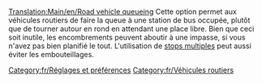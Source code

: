 [[Translation:Main/en/Road vehicle queueing]]
Cette option permet aux véhicules routiers de faire la queue à une station de bus occupée, plutôt que de tourner autour en rond en attendant une place libre. Bien que ceci soit inutile, les encombrements peuvent aboutir à une impasse, si vous n'avez pas bien planifié le tout.
L'utilisation de [[Main/en/Aire de chargement/Fr#Multistop|stops multiples]] peut aussi éviter les embouteillages.
[[Category:fr/Réglages et préférences]]
[[Category:fr/Véhicules routiers]]
